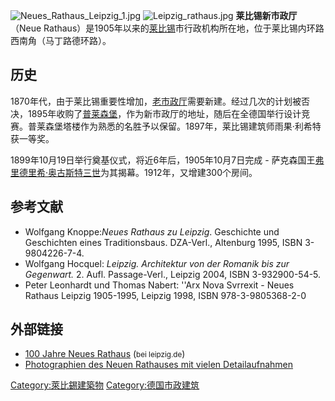 [[File:Neues_Rathaus_Leipzig_1.jpg|thumb]]
[[File:Leipzig_rathaus.jpg|thumb]]
'''莱比锡新市政厅'''（Neue Rathaus）是1905年以来的[[莱比锡|莱比锡]]市行政机构所在地，位于莱比锡内环路西南角（马丁路德环路）。 

==历史== 
1870年代，由于莱比锡重要性增加，[[莱比锡老市政厅|老市政厅]]需要新建。经过几次的计划被否决，1895年收购了[[普莱森堡|普莱森堡]]，作为新市政厅的地址，随后在全德国举行设计竞赛。普莱森堡塔楼作为熟悉的名胜予以保留。1897年，莱比锡建筑师雨果·利希特获一等奖。
                                    
1899年10月19日举行奠基仪式，将近6年后，1905年10月7日完成 - 萨克森国王[[弗里德里希·奥古斯特三世_(萨克森国王)|弗里德里希·奥古斯特三世]]为其揭幕。1912年，又增建300个房间。 

== 参考文献 ==
<references/>
* Wolfgang Knoppe:''Neues Rathaus zu Leipzig''. Geschichte und Geschichten eines Traditionsbaus. DZA-Verl., Altenburg 1995, ISBN 3-9804226-7-4.
* Wolfgang Hocquel: ''Leipzig. Architektur von der Romanik bis zur Gegenwart.'' 2. Aufl. Passage-Verl., Leipzig 2004, ISBN 3-932900-54-5.
* Peter Leonhardt und Thomas Nabert: ''Arx Nova Svrrexit - Neues Rathaus Leipzig 1905-1995, Leipzig 1998, ISBN 978-3-9805368-2-0

== 外部链接 ==
{{Commonscat|Neues Rathaus, Leipzig}}
* [http://www.leipzig.de/de/buerger/kultur/musik/festivals/buergerfest/100NR/ 100 Jahre Neues Rathaus] (<small>bei leipzig.de</small>)
* [http://leipzigbilder.de/index.php/galerien-anzeigen.html?func=viewcategory&catid=2 Photographien des Neuen Rathauses mit vielen Detailaufnahmen]

[[Category:萊比錫建築物|Category:萊比錫建築物]]
[[Category:德国市政建筑|Category:德国市政建筑]]